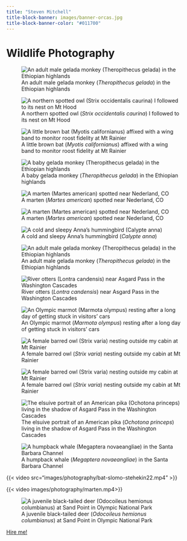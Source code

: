 ```yaml
---
title: "Steven Mitchell"
title-block-banner: images/banner-orcas.jpg
title-block-banner-color: "#011700"
---
```


# Wildlife Photography

::: {layout-ncol="2"}
![An adult male gelada monkey (*Theropithecus gelada*) in the Ethiopian highlands](images/photography/gelada-headshot.jpg)

![A northern spotted owl (*Strix occidentalis caurina*) I followed to its nest on Mt Hood](images/photography/stoc-mousing.jpg)

![A little brown bat (*Myotis californianus*) affixed with a wing band to monitor roost fidelity at Mt Rainier](images/photography/mylu-headshot.jpg)

![A baby gelada monkey (*Theropithecus gelada*) in the Ethiopian highlands](images/photography/gelada-baby.jpg)

![A marten (*Martes american*) spotted near Nederland, CO](images/photography/marten-headshot.jpg)

![A marten (*Martes american*) spotted near Nederland, CO](images/photography/marten-upside-down.jpg)

![A cold and sleepy Anna's hummingbird (*Calypte anna*)](images/photography/annas-hummingbird-blinky.jpg)

![An adult male gelada monkey (*Theropithecus gelada*) in the Ethiopian highlands](images/photography/gelada-demonstrating.jpg)

![River otters (*Lontra candensis*) near Asgard Pass in the Washington Cascades](images/photography/river-otters.jpg)

![An Olympic marmot (*Marmota olympus*) resting after a long day of getting stuck in visitors' cars](images/photography/oly-marmot.jpg)

![A female barred owl (*Strix varia*) nesting outside my cabin at Mt Rainier](images/photography/stva-wide.jpg)

![A female barred owl (*Strix varia*) nesting outside my cabin at Mt Rainier](images/photography/stva-headshot.jpg)

![The elsuive portrait of an American pika (*Ochotona princeps*) living in the shadow of Asgard Pass in the Washington Cascades](images/photography/pika.jpg)

![A humpback whale (*Megaptera novaeangliae*) in the Santa Barbara Channel](images/photography/humpback.jpg)

{{< video src="images/photography/bat-slomo-stehekin22.mp4" >}}

{{< video images/photography/marten.mp4>}}
:::

![A juvenile black-tailed deer (*Odocoileus hemionus columbianus*) at Sand Point in Olympic National Park](images/photography/baby-deer-headshot.jpg)

::: orange-text
<a href="https://www.linkedin.com/in/steven-mitchell-94b664208/"> Hire me! </a>
:::
